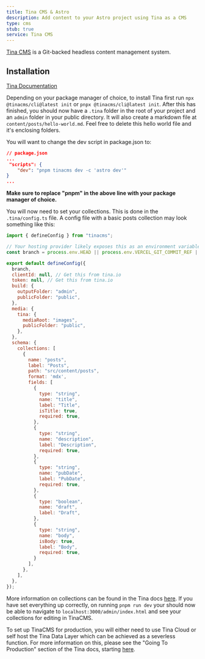 ```yaml
---
title: Tina CMS & Astro
description: Add content to your Astro project using Tina as a CMS
type: cms
stub: true
service: Tina CMS
---
```


[Tina CMS](https://www.tina.io/) is a Git-backed headless content management system.

## Installation 
[Tina Documentation](https://tina.io/docs/introduction/tina-init/)

Depending on your package manager of choice, to install Tina first run `npx @tinacms/cli@latest init` or `pnpx @tinacms/cli@latest init`. After this has finished, you should now have a `.tina` folder in the root of your project and an `admin` folder in your public directory. It will also create a markdown file at `content/posts/hello-world.md`. Feel free to delete this hello world file and it's enclosing folders. 

You will want to change the dev script in package.json to:

```json
// package.json
...
 "scripts": {
    "dev": "pnpm tinacms dev -c 'astro dev'"
}
...
```

**Make sure to replace "pnpm" in the above line with your package manager of choice.**

You will now need to set your collections. This is done in the `.tina/config.ts` file. A config file with a basic posts collection may look something like this:

```js
import { defineConfig } from "tinacms";

// Your hosting provider likely exposes this as an environment variable
const branch = process.env.HEAD || process.env.VERCEL_GIT_COMMIT_REF || "main";

export default defineConfig({
  branch,
  clientId: null, // Get this from tina.io
  token: null, // Get this from tina.io
  build: {
    outputFolder: "admin",
    publicFolder: "public",
  },
  media: {
    tina: {
      mediaRoot: "images",
      publicFolder: "public",
    },
  },
  schema: {
    collections: [
      {
        name: "posts",
        label: "Posts",
        path: "src/content/posts",
        format: 'mdx',
        fields: [
          {
            type: "string",
            name: "title",
            label: "Title",
            isTitle: true,
            required: true,
          },
          {
            type: "string",
            name: "description",
            label: "Description",
            required: true,
          },
          {
            type: "string",
            name: "pubDate",
            label: "PubDate",
            required: true,
          },
          {
            type: "boolean",
            name: "draft",
            label: "Draft",
          },
          {
            type: "string",
            name: "body",
            isBody: true,
            label: "Body",
            required: true,    
          }
        ],
      },
    ],
  },
});
```

More information on collections can be found in the Tina docs [here](https://tina.io/docs/reference/collections/). If you have set everything up correctly, on running `pnpm run dev` your should now be able to navigate to `localhost:3000/admin/index.html` and see your collections for editing in TinaCMS.

To set up TinaCMS for production, you will either need to use Tina Cloud or self host the Tina Data Layer which can be achieved as a severless function. For more information on this, please see the "Going To Production" section of the Tina docs, starting [here](https://tina.io/docs/tina-cloud/).